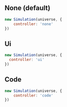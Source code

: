 

<Meta title="Visualize/Controller" />

## None (default)
```js
new Simulation(universe, {
    controller: 'none'
})
```
<center><Story of={ControllerStories.None} name="None" /></center>

## Ui
```js
new Simulation(universe, {
  controller: 'ui'
})
```
<center><Story of={ControllerStories.Ui} name="Ui" /></center>

## Code
```js
new Simulation(universe, {
    controller: 'code'
})
```
<center><Story of={ControllerStories.Code} name="Code" /></center>